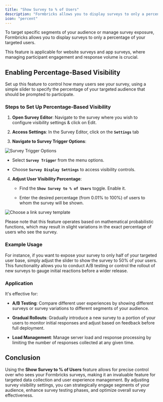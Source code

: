 ```yaml
---
title: "Show Survey to % of Users"
description: "Formbricks allows you to display surveys to only a percentage of your targeted users."
icon: "percent"
---
```


To target specific segments of your audience or manage survey exposure, Formbricks allows you to display surveys to only a percentage of your targeted users.

<Note>
  This feature is applicable for website surveys and app surveys, where managing
  participant engagement and response volume is crucial.
</Note>

## **Enabling Percentage-Based Visibility**

Set up this feature to control how many users see your survey, using a simple slider to specify the percentage of your targeted audience that should be prompted to participate.

### **Steps to Set Up Percentage-Based Visibility**

1. **Open Survey Editor**: Navigate to the survey where you wish to configure visibility settings & click on Edit.

2. **Access Settings**: In the Survey Editor, click on the **`Settings`** tab

3. **Navigate to Survey Trigger Options**:

![Survey Trigger Options](/images/xm-and-surveys/surveys/general-features/show-survey-to-percent-of-users/step-one.webp)

   - Select **`Survey Trigger`** from the menu options.

   - Choose **`Survey Display Settings`** to access visibility controls.

4. **Adjust User Visibility Percentage**:

   - Find the **`Show Survey to % of Users`** toggle. Enable it.

   - Enter the desired percentage (from 0.01% to 100%) of users to whom the survey will be shown.

![Choose a link survey template](/images/xm-and-surveys/surveys/general-features/show-survey-to-percent-of-users/step-two.webp)

<Note>
  Please note that this feature operates based on mathematical probabilistic
  functions, which may result in slight variations in the exact percentage of
  users who see the survey.
</Note>

### **Example Usage**

For instance, if you want to expose your survey to only half of your targeted user base, simply adjust the slider to show the survey to 50% of your users. This functionality allows you to conduct A/B testing or control the rollout of new surveys to gauge initial reactions before a wider release.

### **Application**

It's effective for:

- **A/B Testing**: Compare different user experiences by showing different surveys or survey variations to different segments of your audience.

- **Gradual Rollouts**: Gradually introduce a new survey to a portion of your users to monitor initial responses and adjust based on feedback before full deployment.

- **Load Management**: Manage server load and response processing by limiting the number of responses collected at any given time.

## **Conclusion**

Using the **Show Survey to % of Users** feature allows for precise control over who sees your Formbricks surveys, making it an invaluable feature for targeted data collection and user experience management. By adjusting survey visibility settings, you can strategically engage segments of your audience, enhance survey testing phases, and optimize overall survey effectiveness.
